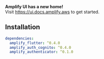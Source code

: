 <Callout warning={true}>
  <b>Amplify UI has a new home!</b>
  <br />
  Visit <a href="https://ui.docs.amplify.aws">https://ui.docs.amplify.aws</a> to
  get started.
</Callout>

## Installation

```yaml
dependencies:
  amplify_flutter: ^0.4.0
  amplify_auth_cognito: ^0.4.0
  amplify_authenticator: ^0.1.0
```
